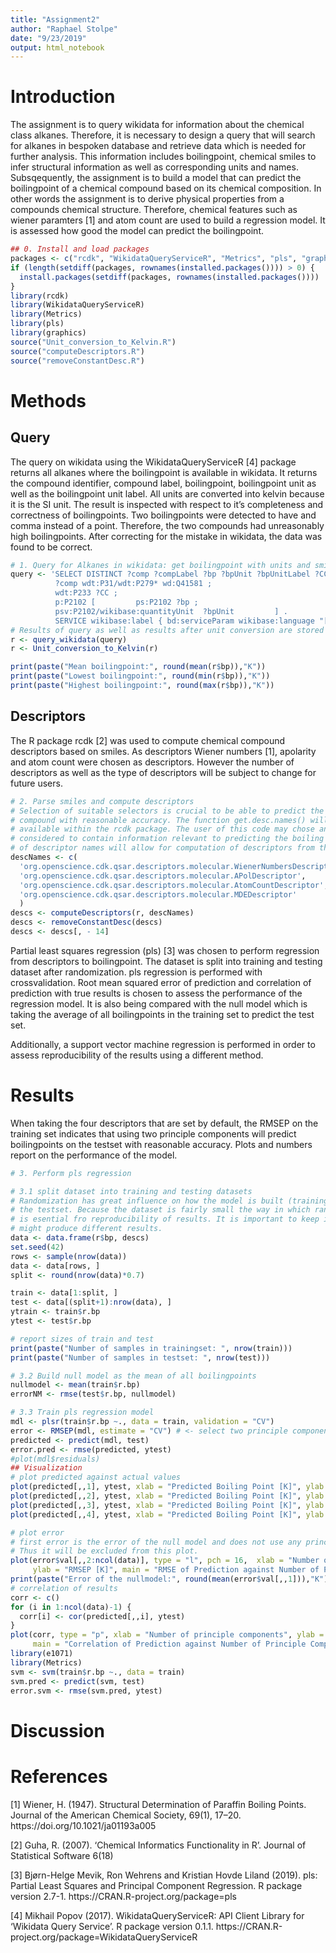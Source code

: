 ```yaml
---
title: "Assignment2"
author: "Raphael Stolpe"
date: "9/23/2019"
output: html_notebook
---
```

# Introduction
The assignment is to query wikidata for information about the chemical class alkanes. Therefore, it is necessary to design a query that will search for alkanes in bespoken database and retrieve data which is needed for further analysis. This information includes boilingpoint, chemical smiles to infer structural information as well as corresponding units and names. 
Subsqequently, the assignment is to build a model that can predict the boilingpoint of a chemical compound based on its chemical composition. In other words the assignment is to derive physical properties from a compounds chemical structure. Therefore, chemical features such as wiener paramters [1] and atom count are used to build a regression model. 
It is assessed how good the model can predict the boilingpoint. 
```r
## 0. Install and load packages
packages <- c("rcdk", "WikidataQueryServiceR", "Metrics", "pls", "graphics")
if (length(setdiff(packages, rownames(installed.packages()))) > 0) {
  install.packages(setdiff(packages, rownames(installed.packages())))  
}
library(rcdk)
library(WikidataQueryServiceR)
library(Metrics)
library(pls)
library(graphics)
source("Unit_conversion_to_Kelvin.R")
source("computeDescriptors.R")
source("removeConstantDesc.R")
```
# Methods
## Query
The query on wikidata using the WikidataQueryServiceR [4] package returns all alkanes where the boilingpoint is available in wikidata. It returns the compound identifier, compound label, boilingpoint, boilingpoint unit as well as the boilingpoint unit label. 
All units are converted into kelvin because it is the SI unit. The result is inspected with respect to it's completeness and correctness of boilingpoints. Two boilingpoints were detected to have and comma instead of a point. Therefore, the two compounds had unreasonably high boilingpoints. After correcting for the mistake in wikidata, the data was found to be correct. 
```r


# 1. Query for Alkanes in wikidata: get boilingpoint with units and smiles for each molecule
query <- 'SELECT DISTINCT ?comp ?compLabel ?bp ?bpUnit ?bpUnitLabel ?CC WHERE {   
          ?comp wdt:P31/wdt:P279* wd:Q41581 ;   
          wdt:P233 ?CC ;     
          p:P2102 [         ps:P2102 ?bp ;           
          psv:P2102/wikibase:quantityUnit  ?bpUnit         ] .   
          SERVICE wikibase:label { bd:serviceParam wikibase:language "[AUTO_LANGUAGE],en". } } '
# Results of query as well as results after unit conversion are stored in r
r <- query_wikidata(query)
r <- Unit_conversion_to_Kelvin(r)
```
``` r
print(paste("Mean boilingpoint:", round(mean(r$bp)),"K"))
print(paste("Lowest boilingpoint:", round(min(r$bp)),"K"))
print(paste("Highest boilingpoint:", round(max(r$bp)),"K"))
```
## Descriptors
The R package rcdk [2] was used to compute chemical compound descriptors based on smiles. As descriptors Wiener numbers [1], apolarity and atom count were chosen as descriptors. However the number of descriptors as well as the type of descriptors will be subject to change for future users. 
```r
# 2. Parse smiles and compute descriptors
# Selection of suitable selectors is crucial to be able to predict the boiling point of chemical
# compound with reasonable accuracy. The function get.desc.names() will print a list of descriptors
# available within the rcdk package. The user of this code may chose any set of descriptors that is
# considered to contain information relevant to predicting the boiling point. Adding it to the list
# of descriptor names will allow for computation of descriptors from the smiles. 
descNames <- c(
  'org.openscience.cdk.qsar.descriptors.molecular.WienerNumbersDescriptor',
  'org.openscience.cdk.qsar.descriptors.molecular.APolDescriptor',
  'org.openscience.cdk.qsar.descriptors.molecular.AtomCountDescriptor',
  'org.openscience.cdk.qsar.descriptors.molecular.MDEDescriptor'
  )
descs <- computeDescriptors(r, descNames)
descs <- removeConstantDesc(descs)
descs <- descs[, - 14] 


```
Partial least squares regression (pls) [3] was chosen to perform regression from descriptors to boilingpoint. The dataset is split into training and testing dataset after randomization. pls regression is performed with crossvalidation. Root mean squared error of prediction and correlation of prediction with true results is chosen to assess the performance of the regression model. It is also being compared with the null model which is taking the average of all boilingpoints in the training set to predict the test set. 

Additionally, a support vector machine regression is performed in order to assess reproducibility of the results using a different method. 

# Results
When taking the four descriptors that are set by default, the RMSEP on the training set indicates that using two principle components will predict boilingpoints on the testset with reasonable accuracy. Plots and numbers report on the performance of the model. 
```r
# 3. Perform pls regression 

# 3.1 split dataset into training and testing datasets
# Randomization has great influence on how the model is built (trainingset) and how it performs on 
# the testset. Because the dataset is fairly small the way in which randomization occurs (set.seed())
# is esential fro reproducibility of results. It is important to keep in mind that a different seed 
# might produce different results. 
data <- data.frame(r$bp, descs)
set.seed(42)
rows <- sample(nrow(data))
data <- data[rows, ]
split <- round(nrow(data)*0.7)

train <- data[1:split, ]
test <- data[(split+1):nrow(data), ]
ytrain <- train$r.bp
ytest <- test$r.bp
```

```  r
# report sizes of train and test 
print(paste("Number of samples in trainingset: ", nrow(train)))
print(paste("Number of samples in testset: ", nrow(test)))
```

``` r
# 3.2 Build null model as the mean of all boilingpoints 
nullmodel <- mean(train$r.bp)
errorNM <- rmse(test$r.bp, nullmodel)

# 3.3 Train pls regression model
mdl <- plsr(train$r.bp ~., data = train, validation = "CV")
error <- RMSEP(mdl, estimate = "CV") # <- select two principle components
predicted <- predict(mdl, test)
error.pred <- rmse(predicted, ytest)
#plot(mdl$residuals)
## Visualization
# plot predicted against actual values
plot(predicted[,,1], ytest, xlab = "Predicted Boiling Point [K]", ylab = "Measured Boiling Point [K]", main = "Regression with one PC")
plot(predicted[,,2], ytest, xlab = "Predicted Boiling Point [K]", ylab = "Measured Boiling Point [K]", main = "Regression with two PCs")
plot(predicted[,,3], ytest, xlab = "Predicted Boiling Point [K]", ylab = "Measured Boiling Point [K]", main = "Regression with three PCs")
plot(predicted[,,4], ytest, xlab = "Predicted Boiling Point [K]", ylab = "Measured Boiling Point [K]", main = "Regression with four PCs")

# plot error
# first error is the error of the null model and does not use any principle component from the pca.
# Thus it will be excluded from this plot. 
plot(error$val[,,2:ncol(data)], type = "l", pch = 16,  xlab = "Number of principle components",
     ylab = "RMSEP [K]", main = "RMSE of Prediction against Number of Principle Components")
print(paste("Error of the nullmodel:", round(mean(error$val[,,1])),"K"))
# correlation of results 
corr <- c()
for (i in 1:ncol(data)-1) {
  corr[i] <- cor(predicted[,,i], ytest)
}
plot(corr, type = "p", xlab = "Number of principle components", ylab = "Correlation",
     main = "Correlation of Prediction against Number of Principle Components")
library(e1071)
library(Metrics)
svm <- svm(train$r.bp ~., data = train)
svm.pred <- predict(svm, test)
error.svm <- rmse(svm.pred, ytest)
```


# Discussion

# References 

[1] Wiener, H. (1947). Structural Determination of Paraffin Boiling Points. Journal of the American Chemical Society, 69(1), 17–20. https://doi.org/10.1021/ja01193a005

[2] Guha, R. (2007). 'Chemical Informatics Functionality in R'. Journal of Statistical Software 6(18)

[3] Bjørn-Helge Mevik, Ron Wehrens and Kristian Hovde Liland (2019). pls: Partial Least
    Squares and Principal Component Regression. R package version 2.7-1.
    https://CRAN.R-project.org/package=pls

[4] Mikhail Popov (2017). WikidataQueryServiceR: API Client Library for 'Wikidata Query
  Service'. R package version 0.1.1.
  https://CRAN.R-project.org/package=WikidataQueryServiceR
